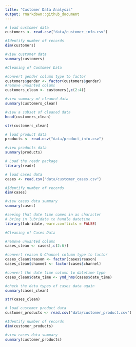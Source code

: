 ```yaml
---
title: "Customer Data Analysis"
output: rmarkdown::github_document
---
```

```r
# load customer data
customers <- read.csv("data/customer_info.csv")
```

```r
#Identify number of records
dim(customers)
```
```r
#view customer data
summary(customers)
```

```r
#Cleaning of Customer Data

#convert gender column type to factor
customers$gender <- factor(customers$gender)
#remove unwanted column
customers_clean <- customers[,c(2:4)]
```

```r
#view summary of cleaned data
summary(customers_clean)
```
```r
#view a subset of cleaned data
head(customers_clean)
```

```r
str(customers_clean)
```

```r
# load product data
products <- read.csv("data/product_info.csv")
```

```r
#view products data
summary(products)
```

```r
# Load the readr package
library(readr)
```


```r
# load cases data
cases <- read.csv("data/customer_cases.csv")
```

```r
#Identify number of records
dim(cases)
```

```r
#view cases data summary
summary(cases)
```

```r
#seeing that date time comes in as character
# bring in lubridate to handle datetime
library(lubridate, warn.conflicts = FALSE)
```


```r
#Cleaning of Cases Data

#remove unwanted column
cases_clean <- cases[,c(2:6)]

#convert reason & Channel column type to factor
cases_clean$reason <- factor(cases$reason)
cases_clean$channel <- factor(cases$channel)

#convert the date time column to datetime type
cases_clean$date_time <- ymd_hms(cases$date_time)
```

```r
#check the data types of cases data again
summary(cases_clean)
```

```r
str(cases_clean)
```

```r
# load customer product data
customer_products <- read.csv("data/customer_product.csv")
```

```r
#Identify number of records
dim(customer_products)
```

```r
#view cases data summary
summary(customer_products)
```